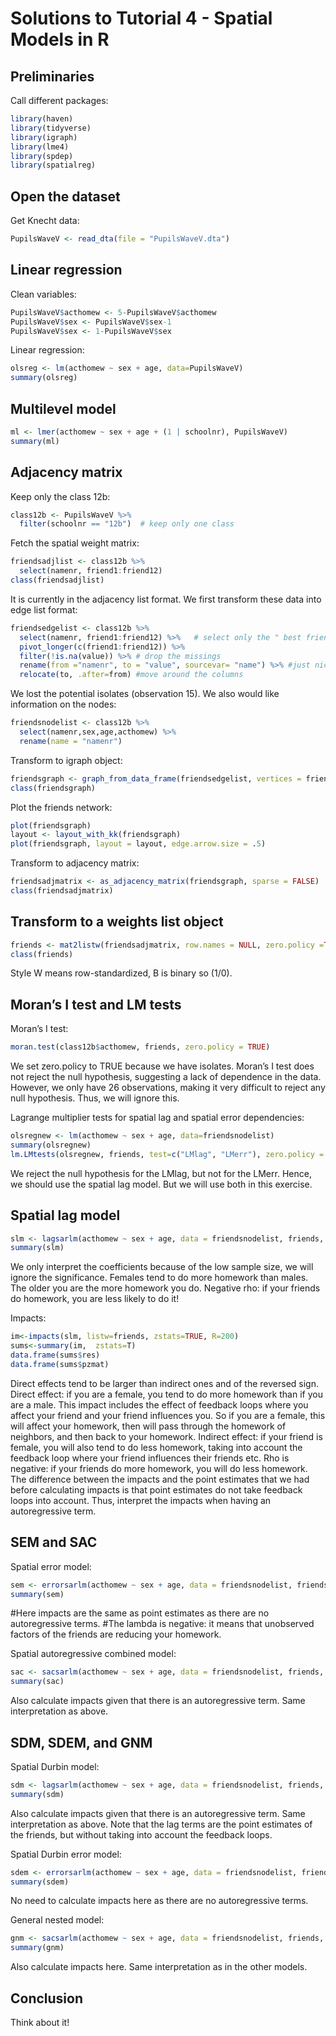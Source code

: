 # Solutions to Tutorial 4 - Spatial Models in R 

## Preliminaries

Call different packages:

```r
library(haven)
library(tidyverse)
library(igraph)
library(lme4)
library(spdep)
library(spatialreg)
```

## Open the dataset

Get Knecht data:

```r
PupilsWaveV <- read_dta(file = "PupilsWaveV.dta")
```

## Linear regression

Clean variables:

```r
PupilsWaveV$acthomew <- 5-PupilsWaveV$acthomew
PupilsWaveV$sex <- PupilsWaveV$sex-1
PupilsWaveV$sex <- 1-PupilsWaveV$sex
```

Linear regression:

```r
olsreg <- lm(acthomew ~ sex + age, data=PupilsWaveV)
summary(olsreg)
```

## Multilevel model

```r
ml <- lmer(acthomew ~ sex + age + (1 | schoolnr), PupilsWaveV)
summary(ml)
```

## Adjacency matrix

Keep only the class 12b:

```r
class12b <- PupilsWaveV %>% 
  filter(schoolnr == "12b")  # keep only one class
```

Fetch the spatial weight matrix:

```r
friendsadjlist <- class12b %>%
  select(namenr, friend1:friend12)
class(friendsadjlist)
```

It is currently in the adjacency list format.
We first transform these data into edge list format:

```r
friendsedgelist <- class12b %>% 
  select(namenr, friend1:friend12) %>%   # select only the " best friends"  network
  pivot_longer(c(friend1:friend12)) %>% 
  filter(!is.na(value)) %>% # drop the missings
  rename(from ="namenr", to = "value", sourcevar= "name") %>% #just nice for interpretation
  relocate(to, .after=from) #move around the columns
```

We lost the potential isolates (observation 15).
We also would like information on the nodes:

```r
friendsnodelist <- class12b %>% 
  select(namenr,sex,age,acthomew) %>% 
  rename(name = "namenr")
```

Transform to igraph object:

```r
friendsgraph <- graph_from_data_frame(friendsedgelist, vertices = friendsnodelist)
class(friendsgraph)
```

Plot the friends network:

```r
plot(friendsgraph)
layout <- layout_with_kk(friendsgraph)
plot(friendsgraph, layout = layout, edge.arrow.size = .5)
```

Transform to adjacency matrix:

```r
friendsadjmatrix <- as_adjacency_matrix(friendsgraph, sparse = FALSE)
class(friendsadjmatrix)
```

## Transform to a weights list object

```r
friends <- mat2listw(friendsadjmatrix, row.names = NULL, zero.policy =TRUE, style="W")
class(friends)
```

Style W means row-standardized, B is binary so (1/0).

## Moran's I test and LM tests

Moran's I test:

```r
moran.test(class12b$acthomew, friends, zero.policy = TRUE)
```

We set zero.policy to TRUE because we have isolates.
Moran's I test does not reject the null hypothesis, suggesting a lack of dependence in the data.
However, we only have 26 observations, making it very difficult to reject any null hypothesis.
Thus, we will ignore this.

Lagrange multiplier tests for spatial lag and spatial error dependencies:

```r
olsregnew <- lm(acthomew ~ sex + age, data=friendsnodelist)
summary(olsregnew)
lm.LMtests(olsregnew, friends, test=c("LMlag", "LMerr"), zero.policy = TRUE)
```

We reject the null hypothesis for the LMlag, but not for the LMerr.
Hence, we should use the spatial lag model. But we will use both in this exercise.

## Spatial lag model

```r
slm <- lagsarlm(acthomew ~ sex + age, data = friendsnodelist, friends, zero.policy = TRUE, Durbin=FALSE)
summary(slm)
```

We only interpret the coefficients because of the low sample size, we will ignore the significance.
Females tend to do more homework than males.
The older you are the more homework you do.
Negative rho: if your friends do homework, you are less likely to do it!

Impacts:

```r
im<-impacts(slm, listw=friends, zstats=TRUE, R=200)
sums<-summary(im,  zstats=T)
data.frame(sums$res)
data.frame(sums$pzmat)
```

Direct effects tend to be larger than indirect ones and of the reversed sign.
Direct effect: if you are a female, you tend to do more homework than if you are a male. 
This impact includes the effect of feedback loops where you affect your friend and your friend influences you.
So if you are a female, this will affect your homework, then will pass through the homework of neighbors,
and then back to your homework.
Indirect effect: if your friend is female, you will also tend to do less homework, taking into account the feedback loop where your friend influences their friends etc.
Rho is negative: if your friends do more homework, you will do less homework.
The difference between the impacts and the point estimates that we had before calculating impacts is that point estimates do not take feedback loops into account.
Thus, interpret the impacts when having an autoregressive term.

## SEM and SAC

Spatial error model:

```r
sem <- errorsarlm(acthomew ~ sex + age, data = friendsnodelist, friends, zero.policy = TRUE, Durbin=FALSE)
summary(sem)
```

#Here impacts are the same as point estimates as there are no autoregressive terms.
#The lambda is negative: it means that unobserved factors of the friends are reducing your homework.

Spatial autoregressive combined model:

```r
sac <- sacsarlm(acthomew ~ sex + age, data = friendsnodelist, friends, zero.policy = TRUE, Durbin=FALSE)
summary(sac)
```

Also calculate impacts given that there is an autoregressive term. Same interpretation as above.

## SDM, SDEM, and GNM

Spatial Durbin model:

```r
sdm <- lagsarlm(acthomew ~ sex + age, data = friendsnodelist, friends, zero.policy = TRUE, Durbin=TRUE)
summary(sdm)
```

Also calculate impacts given that there is an autoregressive term. Same interpretation as above.
Note that the lag terms are the point estimates of the friends, but without taking into account the feedback loops.

Spatial Durbin error model:

```r
sdem <- errorsarlm(acthomew ~ sex + age, data = friendsnodelist, friends, zero.policy = TRUE, Durbin=TRUE)
summary(sdem)
```

No need to calculate impacts here as there are no autoregressive terms.

General nested model:

```r
gnm <- sacsarlm(acthomew ~ sex + age, data = friendsnodelist, friends, zero.policy = TRUE, Durbin=TRUE)
summary(gnm)
```

Also calculate impacts here. Same interpretation as in the other models.

## Conclusion

Think about it!